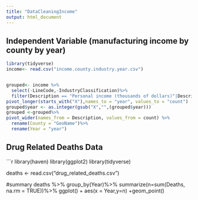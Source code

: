 ---
title: "DataCleaningIncome"
output: html_document
---

## Independent Variable (manufacturing income by county by year)

```{r setup, include=FALSE}
library(tidyverse)
income<- read.csv("income.county.industry.year.csv") 


grouped<- income %>%
  select(-LineCode,-IndustryClassification)%>%
  filter(Description == "Personal income (thousands of dollars)"|Description =="   Manufacturing")%>%
pivot_longer(starts_with("X"),names_to = "year", values_to = "count")
grouped$year <- as.integer(gsub("X","",(grouped$year))) 
grouped <-grouped%>%
pivot_wider(names_from = Description, values_from = count) %>%
  rename(County = "GeoName")%>%
  rename(Year = "year")
```


## Drug Related Deaths Data

```{r}
library(haven)
library(ggplot2)
library(tidyverse)

deaths <- read.csv("drug_related_deaths.csv")

#summary
deaths %>%
  group_by(Year)%>%
 summarize(n=sum(Deaths, na.rm = TRUE))%>%
  ggplot() + aes(x = Year,y=n) +geom_point()
